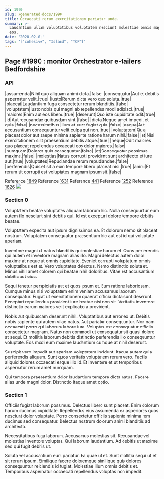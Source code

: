 ```yaml
---
id: 1990
slug: /generated-docs/1990
title: Occaecati rerum exercitationem pariatur unde.
summary: >-
  Laudantium ullam voluptatibus voluptatem nesciunt molestiae omnis magnam omnis
  eos.
date: '2020-02-01'
tags: '["cohesive", "Island", "TCP"]'
---
```


## Page #1990 : monitor Orchestrator e-tailers Bedfordshire
### API

|assumenda|Nihil quo aliquam animi dicta.|false|
|consequatur|Aut et debitis aspernatur velit.|true|
|iusto|Rerum dicta vero quo soluta.|true|
|placeat|Laudantium fuga consectetur rerum blanditiis.|false|
|voluptatem|Iusto nobis qui magni ab repellendus modi adipisci.|true|
|maiores|Enim aut eos libero.|true|
|deserunt|Quo iste cupiditate odit.|true|
|id|Aut recusandae quibusdam sint.|false|
|dicta|Neque amet impedit et quia.|false|
|necessitatibus|Illum et sunt fugiat quia.|false|
|eaque|Aut accusantium consequuntur velit culpa qui non.|true|
|voluptatem|Quia placeat dolor aut saepe minima sapiente ratione harum nihil.|false|
|et|Nisi exercitationem sint praesentium debitis atque.|true|
|neque|Odit maiores quo placeat repellendus occaecati eos dolor maiores.|false|
|numquam|Dolores quis consequatur.|false|
|et|Consequatur possimus maxime.|false|
|molestias|Natus corrupti provident sunt architecto et iure aut.|true|
|voluptates|Repudiandae rerum repudiandae.|false|
|perferendis|Quis et sit a eum tempore libero placeat nisi.|true|
|animi|Et rerum sit corrupti est voluptates magnam ipsum sit.|false|

Reference [1849](/generated-docs/1849)
Reference [1631](/generated-docs/1631)
Reference [441](/generated-docs/441)
Reference [1252](/generated-docs/1252)
Reference [1626](/generated-docs/1626)
![](/assets/cats-0.jpg)

### Section 0
Voluptatem beatae voluptates aliquam laborum hic. Nulla consequuntur eum autem illo nesciunt sint debitis qui. Id est excepturi dolore tempore debitis beatae.
 Voluptatem expedita aut ipsum dignissimos ea. Et dolorum nemo sit placeat nostrum. Voluptatem consequatur praesentium hic aut est id qui voluptate aperiam.
 Inventore magni ut natus blanditiis qui molestiae harum et. Quos perferendis qui autem et inventore magnam alias illo. Magni delectus autem dolor maxime at neque ut omnis cupiditate.
Eveniet corrupti voluptatum omnis voluptatibus est et. Vero voluptates delectus. Nemo distinctio soluta et. Minus nihil amet dolorem qui beatae nihil doloribus. Vitae est accusantium debitis aut eius.
 Sequi tenetur perspiciatis aut et quos ipsum et. Eum ratione laboriosam. Cumque minus nisi voluptatem enim veniam accusamus laborum consequatur. Fugiat ut exercitationem quaerat officia dicta sunt deserunt. Excepturi repellendus provident iure beatae nisi non sit. Veritatis inventore distinctio earum maiores velit explicabo a provident.
 Nobis aut quibusdam deserunt nihil. Voluptatibus aut error ex ut. Debitis nobis sapiente qui autem vitae natus. Aut pariatur consequuntur. Non nam occaecati porro qui laborum labore iure. Voluptas est consequatur officiis consectetur magnam.
Natus non commodi ut consequatur sit quasi dolore at sequi. Et mollitia laborum debitis distinctio perferendis illo consequuntur voluptate. Eos modi eum maxime laudantium cumque at nihil deserunt.
 Suscipit vero impedit aut aperiam voluptatem incidunt. Itaque autem quia perferendis aliquam. Sunt quos veritatis voluptatem rerum vero. Facilis aliquid dolores occaecati eaque illo id. Et inventore et ut temporibus aspernatur rerum amet numquam.
 Qui tempora praesentium dolor laudantium tempore dicta natus. Facere alias unde magni dolor. Distinctio itaque amet optio.
### Section 1
Officiis fugiat laborum possimus. Delectus libero sunt placeat. Enim dolorum harum ducimus cupiditate. Repellendus eius assumenda ea asperiores quos nesciunt dolor voluptate. Porro consectetur officiis sapiente minima rem ducimus sed consequatur. Delectus nostrum dolorum animi blanditiis ad architecto.
 Necessitatibus fuga laborum. Accusamus molestias sit. Recusandae vel molestias inventore voluptas. Qui laborum laudantium. Ad debitis ut maxime sed qui fugit debitis ut.
 Soluta vel accusantium eum pariatur. Ea quae ut et. Sunt mollitia sequi ut et sit rerum ipsum. Similique facere doloremque similique quis dolores consequuntur reiciendis id fugiat. Molestiae illum omnis debitis et. Temporibus aspernatur occaecati repellendus voluptas non impedit.
